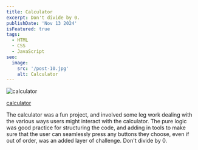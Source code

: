 ```yaml
---
title: Calculator
excerpt: Don't divide by 0.
publishDate: 'Nov 13 2024'
isFeatured: true
tags:
  - HTML
  - CSS
  - JavaScript
seo:
  image:
    src: '/post-10.jpg'
    alt: Calculator
---
```


<Image src={postImage} alt="calculator" />

<a href="https://erikgrinn.github.io/odin-calculator/" target="_blank">calculator</a>

The calculator was a fun project, and involved some leg work dealing with the various ways users might interact with the calculator.
The pure logic was good practice for structuring the code, and adding in tools to make sure that the user can seamlessly press any buttons they choose, even if out of order, was an added layer of challenge.
Don't divide by 0.
